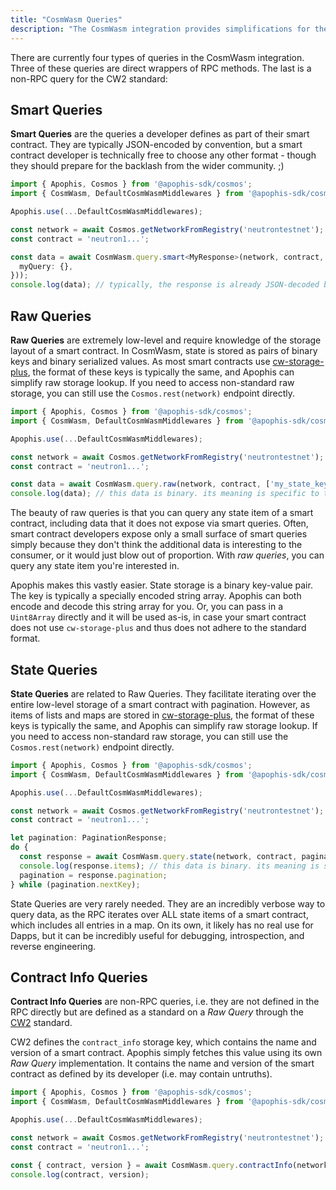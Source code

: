```yaml
---
title: "CosmWasm Queries"
description: "The CosmWasm integration provides simplifications for the most common queries on smart contracts."
---
```


There are currently four types of queries in the CosmWasm integration. Three of these queries are
direct wrappers of RPC methods. The last is a non-RPC query for the CW2 standard:

## Smart Queries
**Smart Queries** are the queries a developer defines as part of their smart contract. They are
typically JSON-encoded by convention, but a smart contract developer is technically free to choose
any other format - though they should prepare for the backlash from the wider community. ;)

```ts
import { Apophis, Cosmos } from '@apophis-sdk/cosmos';
import { CosmWasm, DefaultCosmWasmMiddlewares } from '@apophis-sdk/cosmwasm';

Apophis.use(...DefaultCosmWasmMiddlewares);

const network = await Cosmos.getNetworkFromRegistry('neutrontestnet');
const contract = 'neutron1...';

const data = await CosmWasm.query.smart<MyResponse>(network, contract, CosmWasm.toBinary({
  myQuery: {},
}));
console.log(data); // typically, the response is already JSON-decoded by the RPC
```

## Raw Queries
**Raw Queries** are extremely low-level and require knowledge of the storage layout of a smart
contract. In CosmWasm, state is stored as pairs of binary keys and binary serialized values. As
most smart contracts use [cw-storage-plus](https://github.com/CosmWasm/cw-storage-plus), the format
of these keys is typically the same, and Apophis can simplify raw storage lookup. If you need to
access non-standard raw storage, you can still use the `Cosmos.rest(network)` endpoint directly.

```ts
import { Apophis, Cosmos } from '@apophis-sdk/cosmos';
import { CosmWasm, DefaultCosmWasmMiddlewares } from '@apophis-sdk/cosmwasm';

Apophis.use(...DefaultCosmWasmMiddlewares);

const network = await Cosmos.getNetworkFromRegistry('neutrontestnet');
const contract = 'neutron1...';

const data = await CosmWasm.query.raw(network, contract, ['my_state_key']);
console.log(data); // this data is binary. its meaning is specific to the smart contract.
```

The beauty of raw queries is that you can query any state item of a smart contract, including data
that it does not expose via smart queries. Often, smart contract developers expose only a small
surface of smart queries simply because they don't think the additional data is interesting to the
consumer, or it would just blow out of proportion. With *raw queries*, you can query any state item
you're interested in.

Apophis makes this vastly easier. State storage is a binary key-value pair. The key is typically a
specially encoded string array. Apophis can both encode and decode this string array for you. Or,
you can pass in a `Uint8Array` directly and it will be used as-is, in case your smart contract does
not use `cw-storage-plus` and thus does not adhere to the standard format.

## State Queries
**State Queries** are related to Raw Queries. They facilitate iterating over the entire low-level
storage of a smart contract with pagination. However, as items of lists and maps are stored in
[cw-storage-plus](https://github.com/CosmWasm/cw-storage-plus), the format of these keys is typically
the same, and Apophis can simplify raw storage lookup. If you need to
access non-standard raw storage, you can still use the `Cosmos.rest(network)` endpoint directly.

```ts
import { Apophis, Cosmos } from '@apophis-sdk/cosmos';
import { CosmWasm, DefaultCosmWasmMiddlewares } from '@apophis-sdk/cosmwasm';

Apophis.use(...DefaultCosmWasmMiddlewares);

const network = await Cosmos.getNetworkFromRegistry('neutrontestnet');
const contract = 'neutron1...';

let pagination: PaginationResponse;
do {
  const response = await CosmWasm.query.state(network, contract, pagination?.nextKey);
  console.log(response.items); // this data is binary. its meaning is specific to the smart contract.
  pagination = response.pagination;
} while (pagination.nextKey);
```

State Queries are very rarely needed. They are an incredibly verbose way to query data, as the RPC
iterates over ALL state items of a smart contract, which includes all entries in a map. On its own,
it likely has no real use for Dapps, but it can be incredibly useful for debugging, introspection,
and reverse engineering.

## Contract Info Queries
**Contract Info Queries** are non-RPC queries, i.e. they are not defined in the RPC directly but are
defined as a standard on a *Raw Query* through the [CW2](https://crates.io/crates/cw2) standard.

CW2 defines the `contract_info` storage key, which contains the name and version of a smart
contract. Apophis simply fetches this value using its own *Raw Query* implementation. It contains
the name and version of the smart contract as defined by its developer (i.e. may contain untruths).

```ts
import { Apophis, Cosmos } from '@apophis-sdk/cosmos';
import { CosmWasm, DefaultCosmWasmMiddlewares } from '@apophis-sdk/cosmwasm';

Apophis.use(...DefaultCosmWasmMiddlewares);

const network = await Cosmos.getNetworkFromRegistry('neutrontestnet');
const contract = 'neutron1...';

const { contract, version } = await CosmWasm.query.contractInfo(network, contract);
console.log(contract, version);
```
